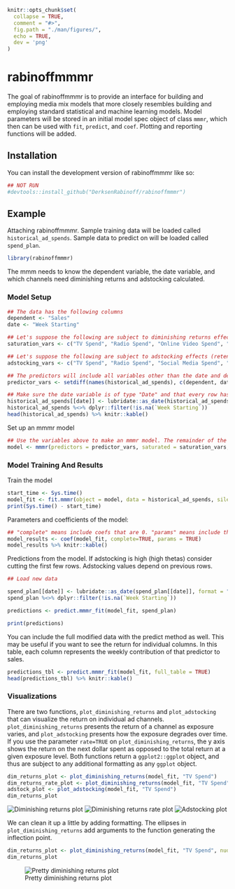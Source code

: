 ```r
knitr::opts_chunk$set(
  collapse = TRUE,
  comment = "#>",
  fig.path = "./man/figures/",
  echo = TRUE,
  dev = 'png'
)
```
  
# rabinoffmmmr

<!-- badges: start -->
<!-- badges: end -->

The goal of rabinoffmmmr is to provide an interface for building and employing media mix models that more closely resembles building and employing standard statistical and machine learning models. Model parameters will be stored in an initial model spec object of class `mmmr`, which then can be used with `fit`, `predict`, and `coef`. Plotting and reporting functions will be added.

## Installation

You can install the development version of rabinoffmmmr like so:

``` r
## NOT RUN
#devtools::install_github("DerksenRabinoff/rabinoffmmmr")
```

## Example

Attaching rabinoffmmmr. Sample training data will be loaded called `historical_ad_spends`. Sample data to predict on will be loaded called `spend_plan`.

```r
library(rabinoffmmmr)
```
 
The mmm needs to know the dependent variable, the date variable, and which channels need diminishing returns and adstocking calculated.

### Model Setup

```r
## The data has the following columns
dependent <- "Sales"
date <- "Week Starting"

## Let's suppose the following are subject to diminishing returns effects
saturation_vars <- c("TV Spend", "Radio Spend", "Online Video Spend", "Social Media Spend")

## Let's suppose the following are subject to adstocking effects (retention in consumer memory)
adstocking_vars <- c("TV Spend", "Radio Spend", "Social Media Spend", "Search Ads Spend", "Direct Mail Spend")

## The predictors will include all variables other than the date and dependent variable
predictor_vars <- setdiff(names(historical_ad_spends), c(dependent, date))

## Make sure the date variable is of type "Date" and that every row has a date
historical_ad_spends[[date]] <- lubridate::as_date(historical_ad_spends[[date]])
historical_ad_spends %<>% dplyr::filter(!is.na(`Week Starting`))
head(historical_ad_spends) %>% knitr::kable()
```
 
Set up an mmmr model
```r
## Use the variables above to make an mmmr model. The remainder of the variables will use default values
model <- mmmr(predictors = predictor_vars, saturated = saturation_vars, adstocked = adstocking_vars, dep_col = dependent, date_col = date)
```
 
### Model Training And Results
 
Train the model
```r
start_time <- Sys.time()
model_fit <- fit.mmmr(object = model, data = historical_ad_spends, silent = TRUE, maxiter = 1)
print(Sys.time() - start_time)
``` 

Parameters and coefficients of the model:
```r
## "complete" means include coefs that are 0. "params" means include the alpha, gamma, and theta parameters of the fit.
model_results <- coef(model_fit, complete=TRUE, params = TRUE)
model_results %>% knitr::kable()
```

Predictions from the model. If adstocking is high (high thetas) consider cutting the first few rows. Adstocking values depend on previous rows.
```r
## Load new data

spend_plan[[date]] <- lubridate::as_date(spend_plan[[date]], format = "%B %d, %Y")
spend_plan %<>% dplyr::filter(!is.na(`Week Starting`))

predictions <- predict.mmmr_fit(model_fit, spend_plan)

print(predictions)
```

You can include the full modified data with the predict method as well. This may be useful if you want to see the return for individual columns. In this table, each column represents the weekly contribution of that predictor to sales.
```r
predictions_tbl <- predict.mmmr_fit(model_fit, full_table = TRUE)
head(predictions_tbl) %>% knitr::kable()
```

### Visualizations

There are two functions, `plot_diminishing_returns` and `plot_adstocking` that can visualize the return on individual ad channels. `plot_diminishing_returns` presents the return of a channel as exposure varies, and `plot_adstocking` presents how the exposure degrades over time. If you use the parameter `rate=TRUE` on `plot_diminishing_returns`, the y axis shows the return on the next dollar spent as opposed to the total return at a given exposure level. Both functions return a `ggplot2::ggplot` object, and thus are subject to any additional formatting as any `ggplot` object.

```r
dim_returns_plot <- plot_diminishing_returns(model_fit, "TV Spend")
dim_returns_rate_plot <- plot_diminishing_returns(model_fit, "TV Spend", rate=TRUE)
adstock_plot <- plot_adstocking(model_fit, "TV Spend")
dim_returns_plot
```
![Diminishing returns plot](./man/figures/dim_return_plot.png)
![Diminishing returns rate plot](./man/figures/dim_return_rate_plot.png)
![Adstocking plot](./man/figures/adstock_plot.png)

We can clean it up a little by adding formatting. The ellipses in `plot_diminishing_returns` add arguments to the function generating the inflection point.

```r
dim_returns_plot <- plot_diminishing_returns(model_fit, "TV Spend", nudge_x = 1300, size = 4) + tidyquant::theme_tq()
dim_returns_plot
```
![Pretty diminishing returns plot](./man/figures/dim_returns_pretty.png)


